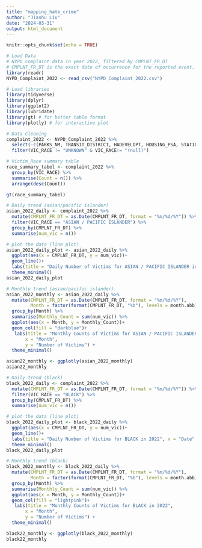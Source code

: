 ```yaml
---
title: "mapping_hate_crime"
author: "Jiashu Liu"
date: "2024-03-31"
output: html_document
---
```


```r
knitr::opts_chunk$set(echo = TRUE)
```

```r
# Load Data
# NYPD complaint data in year 2022, filtered by CMPLNT_FR_DT 
# CMPLNT_FR_DT is the exact date of occurrence for the reported event. In other words, the starting date of the occurrence.
library(readr)
NYPD_Complaint_2022 <- read_csv("NYPD_Complaint_2022.csv")
```
```r
# Load libraries
library(tidyverse)
library(dplyr)
library(ggplot2)
library(lubridate)
library(gt) # for better table format
library(plotly) # for interactive plot
```

```r
# Data Cleaning 
complaint_2022 <- NYPD_Complaint_2022 %>% 
  select(-c(PARKS_NM, TRANSIT_DISTRICT, HADEVELOPT, HOUSING_PSA, STATION_NAME)) %>% 
  filter(VIC_RACE != "UNKNOWN" & VIC_RACE!= "(null)")
```

```r
# Victim_Race summary table 
race_summary_tabel <- complaint_2022 %>% 
  group_by(VIC_RACE) %>% 
  summarise(Count = n()) %>% 
  arrange(desc(Count))

gt(race_summary_tabel)
```
```r
# Daily trend (asian/pacific islander)
asian_2022_daily <- complaint_2022 %>% 
  mutate(CMPLNT_FR_DT = as.Date(CMPLNT_FR_DT, format = "%m/%d/%Y")) %>% 
  filter(VIC_RACE == "ASIAN / PACIFIC ISLANDER") %>% 
  group_by(CMPLNT_FR_DT) %>% 
  summarise(num_vic = n())

# plot the data (line plot)
asian_2022_daily_plot <- asian_2022_daily %>% 
  ggplot(aes(x = CMPLNT_FR_DT, y = num_vic))+
  geom_line()+
  labs(title = "Daily Number of Victims for ASIAN / PACIFIC ISLANDER in 2022", x = "Date", y = "Number of Victims") +
  theme_minimal()
asian_2022_daily_plot

# Monthly trend (asian/pacific islander)
asian_2022_monthly <- asian_2022_daily %>% 
  mutate(CMPLNT_FR_DT = as.Date(CMPLNT_FR_DT, format = "%m/%d/%Y"),
         Month = factor(format(CMPLNT_FR_DT, "%b"), levels = month.abb)) %>% 
  group_by(Month) %>% 
  summarise(Monthly_Count = sum(num_vic)) %>% 
  ggplot(aes(x = Month, y = Monthly_Count))+
  geom_col(fill = "darkblue")+
   labs(title = "Monthly Counts of Victims for ASIAN / PACIFIC ISLANDER in 2022",
       x = "Month",
       y = "Number of Victims") + 
  theme_minimal()

asian22_monthly <- ggplotly(asian_2022_monthly)
asian22_monthly
```

```r
# Daily trend (black)
black_2022_daily <- complaint_2022 %>% 
  mutate(CMPLNT_FR_DT = as.Date(CMPLNT_FR_DT, format = "%m/%d/%Y")) %>% 
  filter(VIC_RACE == "BLACK") %>% 
  group_by(CMPLNT_FR_DT) %>% 
  summarise(num_vic = n())

# plot the data (line plot)
black_2022_daily_plot <- black_2022_daily %>% 
  ggplot(aes(x = CMPLNT_FR_DT, y = num_vic))+
  geom_line()+
  labs(title = "Daily Number of Victims for BLACK in 2022", x = "Date", y = "Number of Victims") +
  theme_minimal()
black_2022_daily_plot

# Monthly trend (black)
black_2022_monthly <- black_2022_daily %>% 
  mutate(CMPLNT_FR_DT = as.Date(CMPLNT_FR_DT, format = "%m/%d/%Y"),
         Month = factor(format(CMPLNT_FR_DT, "%b"), levels = month.abb)) %>% 
  group_by(Month) %>% 
  summarise(Monthly_Count = sum(num_vic)) %>% 
  ggplot(aes(x = Month, y = Monthly_Count))+
  geom_col(fill = "lightpink")+
   labs(title = "Monthly Counts of Victims for BLACK in 2022",
       x = "Month",
       y = "Number of Victims") + 
  theme_minimal()

black22_monthly <- ggplotly(black_2022_monthly)
black22_monthly
```


















